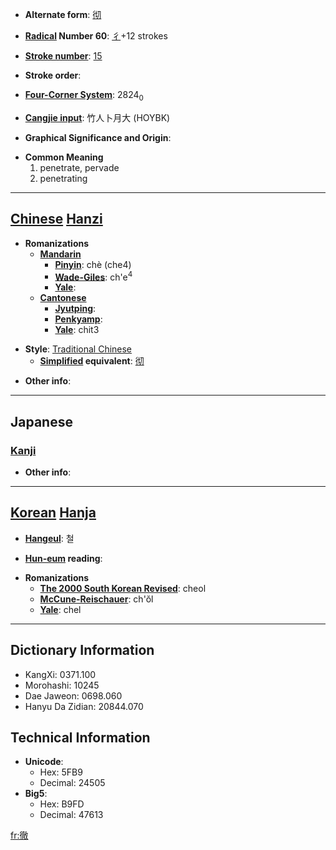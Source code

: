 * '''Alternate form''': [[彻]]

* '''[[Wiktionary:Chinese radical index| Radical]] Number 60''': [[Wiktionary:Chinese radical index 彳|彳]]+12 strokes

* '''[[Wiktionary:Chinese total strokes index|Stroke number]]''': [[Wiktionary:Chinese total strokes index 15|15]]

* '''Stroke order''': 

* '''[[Wiktionary:Chinese four corner index|Four-Corner System]]''': 2824<sub>0</sub>

* '''[[Wiktionary:Chinese Cangjie index|Cangjie input]]''': 竹人卜月大 (HOYBK)

* '''Graphical Significance and Origin''': 

* '''Common Meaning'''
*#penetrate, pervade
*# penetrating


----

== [[Chinese]] [[Hanzi]] ==

* '''Romanizations'''
** '''[[Mandarin]]'''
*** '''[[Pinyin]]''': chè (che4)
*** '''[[Wade-Giles]]''': ch'e<sup>4</sup>
*** '''[[Yale]]''': 
** '''[[Cantonese]]'''
*** '''[[Jyutping]]''':
*** '''[[Penkyamp]]''': 
*** '''[[Yale]]''': chit3

* '''Style''': [[Traditional Chinese]] 
** '''[[Simplified Chinese|Simplified]] equivalent''': [[彻]]

* '''Other info''': 

----

==Japanese==
===[[Kanji]]===
{{kanji|on readings=[[てつ]] (tetsu)
|kun readings=[[とおる]] (tooru)
}}

* '''Other info''':  

----

== [[Korean]] [[Hanja]] ==

* '''[[Hangeul]]''': 철

* '''[[Hun-eum]] reading''': 

* '''Romanizations'''
** '''[[The 2000 South Korean Revised Romanization|The 2000 South Korean Revised]]''': cheol
** '''[[McCune-Reischauer]]''': ch'ŏl
** '''[[Yale]]''': chel

----

== Dictionary Information ==

* KangXi: 0371.100
* Morohashi: 10245
* Dae Jaweon: 0698.060
* Hanyu Da Zidian: 20844.070

== Technical Information ==

* '''Unicode''':
** Hex: 5FB9
** Decimal: 24505
* '''Big5''':
** Hex: B9FD
** Decimal: 47613

[[fr:徹]]